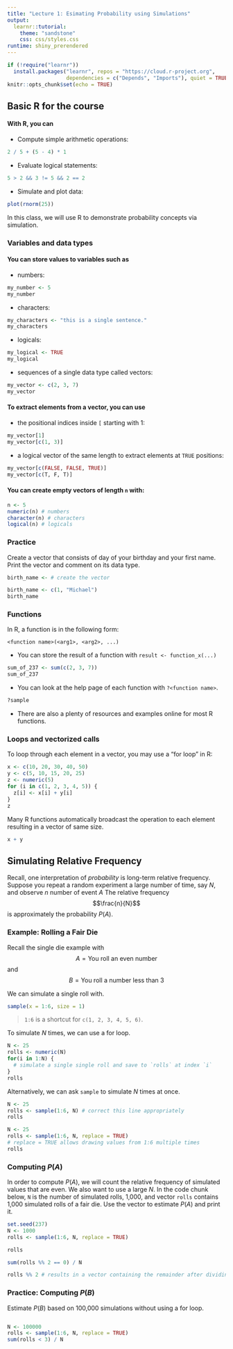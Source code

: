 ```yaml
---
title: "Lecture 1: Esimating Probability using Simulations"
output: 
  learnr::tutorial:
    theme: "sandstone"
    css: css/styles.css
runtime: shiny_prerendered
---
```



```r
if (!require("learnr"))
  install.packages("learnr", repos = "https://cloud.r-project.org",
                   dependencies = c("Depends", "Imports"), quiet = TRUE)
knitr::opts_chunk$set(echo = TRUE)
```

## Basic R for the course

#### With R, you can 

+ Compute simple arithmetic operations:

```r
2 / 5 + (5 - 4) * 1 
```

+  Evaluate logical statements:

```r
5 > 2 && 3 != 5 && 2 == 2
```

+  Simulate and plot data:

```r
plot(rnorm(25))
```

In this class, we will use R to demonstrate probability concepts via simulation.

### Variables and data types

#### You can store values to variables such as 

+ numbers:

```r
my_number <- 5
my_number
```

+ characters:

```r
my_characters <- "this is a single sentence."
my_characters
```

+ logicals:

```r
my_logical <- TRUE
my_logical
```

+ sequences of a single data type called vectors:

```r
my_vector <- c(2, 3, 7)
my_vector
```

#### To extract elements from a vector, you can use 

+ the positional indices inside `[` starting with 1:

```r
my_vector[1]
my_vector[c(1, 3)]
```

+ a logical vector of the same length to extract elements at `TRUE` positions:

```r
my_vector[c(FALSE, FALSE, TRUE)]
my_vector[c(T, F, T)]
```

#### You can create empty vectors of length `n` with:

```r
n <- 5
numeric(n) # numbers
character(n) # characters
logical(n) # logicals
```


### Practice

Create a vector that consists of day of your birthday and your first name. Print the vector and comment on its data type.

```r
birth_name <- # create the vector
```

```r
birth_name <- c(1, "Michael")
birth_name
```

### Functions

In R, a function is in the following form:

```
<function name>(<arg1>, <arg2>, ...)
```

+  You can store the result of a function with `result <- function_x(...)`

```r
sum_of_237 <- sum(c(2, 3, 7))
sum_of_237
```

+  You can look at the help page of each function with `?<function name>`.

```r
?sample

```

+  There are also a plenty of resources and examples online for most R functions.

### Loops and vectorized calls

To loop through each element in a vector, you may use a "for loop" in R:

```r
x <- c(10, 20, 30, 40, 50)
y <- c(5, 10, 15, 20, 25)
z <- numeric(5)
for (i in c(1, 2, 3, 4, 5)) {
  z[i] <- x[i] + y[i]
}
z
```

Many R functions automatically broadcast the operation to each element resulting in a vector of same size.

```r
x + y
```


## Simulating Relative Frequency

Recall, one interpretation of _probability_ is long-term relative frequency. Suppose you repeat a random experiment a large number of time, say $N$, and observe $n$ number of event $A$ The relative frequency 
$$\frac{n}{N}$$ 
is approximately the probability $P(A)$.

### Example: Rolling a Fair Die 


Recall the single die example with
$$A=\text{You roll an even number}$$
and
$$B=\text{You roll a number less than 3}$$

We can simulate a single roll with.

```r
sample(x = 1:6, size = 1)

```

> `1:6` is a shortcut for `c(1, 2, 3, 4, 5, 6)`.

To simulate $N$ times, we can use a for loop.

```r
N <- 25
rolls <- numeric(N)
for(i in 1:N) {
  # simulate a single single roll and save to `rolls` at index `i`
}
rolls
```

Alternatively, we can ask `sample` to simulate $N$ times at once.

```r
N <- 25
rolls <- sample(1:6, N) # correct this line appropriately
rolls
```

```r
N <- 25
rolls <- sample(1:6, N, replace = TRUE) 
# replace = TRUE allows drawing values from 1:6 multiple times
rolls
```

### Computing $P(A)$

In order to compute $P(A)$, we will count the relative frequency of simulated values that are even. We also want to use a large $N$. In the code chunk below, `N` is the number of simulated rolls, 1,000, and vector `rolls` contains 1,000 simulated rolls of a fair die. Use the vector to estimate $P(A)$ and print it.

```r
set.seed(237)
N <- 1000
rolls <- sample(1:6, N, replace = TRUE)
```

```r
rolls

```

```r
sum(rolls %% 2 == 0) / N
```

```r
rolls %% 2 # results in a vector containing the remainder after dividing each roll by 2
```

### Practice: Computing $P(B)$

Estimate $P(B)$ based on 100,000 simulations without using a for loop.

```r


```

```r
N <- 100000
rolls <- sample(1:6, N, replace = TRUE)
sum(rolls < 3) / N
```

<!-- ## Multiple Experiments -->

<!-- Suppose you roll a fair die twice. Let $E$ be the event the sum of the two rolls is greater than or equal to 8. -->

<!-- ### Compute by Simulation -->

<!-- ```{r calcpe, exercise=TRUE, exercise.lines=10} -->
<!-- N <- 10^6 -->
<!-- # replicate outputs result of `n` repetitions of  -->
<!-- # the operations described in `expr` -->
<!-- E <- replicate(  -->
<!--   n = N, expr = { -->
<!--     # roll a die twice -->
<!--     roll <- sample(1:6, size = 2, replace = TRUE)  -->
<!--     # output whether the sum is greater than or equal to 8 -->
<!--     sum(roll)  -->
<!--   }) -->
<!-- sum(E >= 8)/N -->
<!-- ``` -->

